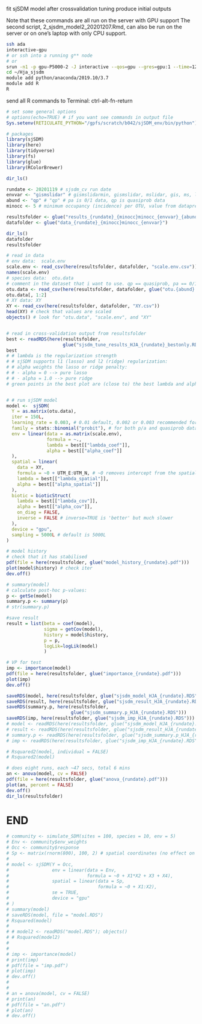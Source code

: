 fit sjSDM model after crossvalidation tuning
produce initial outputs

Note that these commands are all run on the server with GPU support
The second script, 2_sjsdm_model2_20201207.Rmd, can also be run on the server or on one's laptop with only CPU support.


```bash
ssh ada
interactive-gpu 
# or ssh into a running g** node
# or 
srun -n1 -p gpu-P5000-2 -J interactive --qos=gpu --gres=gpu:1 --time=12:00:00 --mem=4G --pty bash
cd ~/Hja_sjsdm
module add python/anaconda/2019.10/3.7
module add R
R
```

send all R commands to Terminal: ctrl-alt-fn-return
```r
# set some general options
# options(echo=TRUE) # if you want see commands in output file
Sys.setenv(RETICULATE_PYTHON="/gpfs/scratch/b042/sjSDM_env/bin/python")

# packages
library(sjSDM)
library(here)
library(tidyverse)
library(fs)
library(glue)
library(RColorBrewer)
```

```r
dir_ls()

rundate <- 20201119 # sjsdm_cv run date
envvar <- "gismslidar" # gismslidarmin, gismslidar, mslidar, gis, ms, lidar
abund <- "qp" # "qp" # pa is 0/1 data, qp is quasiprob data
minocc <- 5 # minimum occupancy (incidence) per OTU, value from dataprep.Rmd

resultsfolder <- glue("results_{rundate}_{minocc}minocc_{envvar}_{abund}_loocv")
datafolder <- glue("data_{rundate}_{minocc}minocc_{envvar}")

dir_ls()
datafolder
resultsfolder

# read in data
# env data:  scale.env
scale.env <- read_csv(here(resultsfolder, datafolder, "scale.env.csv"))
names(scale.env)
# species data:  otu.data
# comment in the dataset that i want to use. qp == quasiprob, pa == 0/1
otu.data <- read_csv(here(resultsfolder, datafolder, glue("otu.{abund}.csv")))
otu.data[, 1:2] 
# XY data: XY
XY <- read_csv(here(resultsfolder, datafolder, "XY.csv"))
head(XY) # check that values are scaled
objects() # look for "otu.data", "scale.env", and "XY"


# read in cross-validation output from resultsfolder
best <- readRDS(here(resultsfolder, 
                     glue("sjsdm_tune_results_HJA_{rundate}_bestonly.RDS")))
best
# # lambda is the regularization strength
# # sjSDM supports l1 (lasso) and l2 (ridge) regularization:
# # alpha weights the lasso or ridge penalty:
# # - alpha = 0 --> pure lasso
# # - alpha = 1.0 --> pure ridge
# green points in the best plot are (close to) the best lambda and alpha values


# # run sjSDM model
model <-  sjSDM(
  Y = as.matrix(otu.data),
  iter = 150L,
  learning_rate = 0.003, # 0.01 default, 0.002 or 0.003 recommended for high species number, try a few values and choose the one with the smoothest model history
  family = stats::binomial("probit"), # for both p/a and quasiprob data, default
  env = linear(data = as.matrix(scale.env),
               formula = ~.,
               lambda = best[["lambda_coef"]],
               alpha = best[["alpha_coef"]]
  ),
  spatial = linear(
    data = XY,
    formula = ~0 + UTM_E:UTM_N, # ~0 removes intercept from the spatial model
    lambda = best[["lambda_spatial"]],
    alpha = best[["alpha_spatial"]]
  ),
  biotic = bioticStruct(
    lambda = best[["lambda_cov"]],
    alpha = best[["alpha_cov"]],
    on_diag = FALSE, 
    inverse = FALSE # inverse=TRUE is 'better' but much slower
  ),
  device = "gpu",
  sampling = 5000L # default is 5000L
)

# model history
# check that it has stabilised
pdf(file = here(resultsfolder, glue("model_history_{rundate}.pdf")))
plot(model$history) # check iter
dev.off()

# summary(model)
# calculate post-hoc p-values:
p <- getSe(model)
summary.p <- summary(p)
# str(summary.p)

#save result
result = list(beta = coef(model),
              sigma = getCov(model),
              history = model$history,
              p = p,
              logLik=logLik(model)
              )

# VP for test
imp <- importance(model)
pdf(file = here(resultsfolder, glue("importance_{rundate}.pdf")))
plot(imp)
dev.off()

saveRDS(model, here(resultsfolder, glue("sjsdm_model_HJA_{rundate}.RDS")))
saveRDS(result, here(resultsfolder, glue("sjsdm_result_HJA_{rundate}.RDS")))
saveRDS(summary.p, here(resultsfolder,
                        glue("sjsdm_summary.p_HJA_{rundate}.RDS")))
saveRDS(imp, here(resultsfolder, glue("sjsdm_imp_HJA_{rundate}.RDS")))
# model <- readRDS(here(resultsfolder, glue("sjsdm_model_HJA_{rundate}.RDS")))
# result <- readRDS(here(resultsfolder, glue("sjsdm_result_HJA_{rundate}.RDS")))
# summary.p <- readRDS(here(resultsfolder, glue("sjsdm_summary.p_HJA_{rundate}.RDS")))
# imp <- readRDS(here(resultsfolder, glue("sjsdm_imp_HJA_{rundate}.RDS")))

# Rsquared2(model, individual = FALSE)
# Rsquared2(model)

# does eight runs, each ~47 secs, total 6 mins
an <- anova(model, cv = FALSE)
pdf(file = here(resultsfolder, glue("anova_{rundate}.pdf")))
plot(an, percent = FALSE)
dev.off()
dir_ls(resultsfolder)
```

# END

```r
# community <- simulate_SDM(sites = 100, species = 10, env = 5)
# Env <- community$env_weights
# Occ <- community$response
# Sp <- matrix(rnorm(800), 100, 2) # spatial coordinates (no effect on species occurrences)
# 
# model <- sjSDM(Y = Occ, 
#                env = linear(data = Env, 
#                             formula = ~0 + X1*X2 + X3 + X4),
#                spatial = linear(data = Sp, 
#                                 formula = ~0 + X1:X2), 
#                se = TRUE,
#                device = "gpu"
# )
# summary(model)
# saveRDS(model, file = "model.RDS")
# Rsquared(model)
# 
# # model2 <- readRDS("model.RDS"); objects()
# # Rsquared(model2)
# 
# 
# imp <- importance(model)
# print(imp)
# pdf(file = "imp.pdf")
# plot(imp)
# dev.off()
# 
# 
# an = anova(model, cv = FALSE)
# print(an)
# pdf(file = "an.pdf")
# plot(an)
# dev.off()

```



